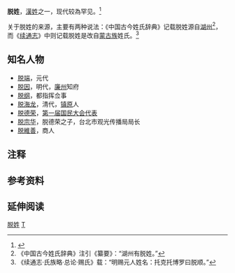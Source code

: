 {{姓氏
|姓氏=脱
|繁體=脫
|簡體=脱
|拼音=Tuō
|中国大陆=Tuo
|台湾=
|香港=Tuet
|澳门=
|新加坡=
|马来西亚=
|越南=
|韩国=탈
|反切=
|同音字=
|堂号=
|郡望=
}}
'''脱姓'''，[[漢姓|漢姓]]之一，现代较為罕见。<ref>{{cite book|title=《中华古今姓氏大辞典》|publisher=警官教育出版社|author=窦学田|year=1997}}</ref>

关于脱姓的来源，主要有两种说法：《中国古今姓氏辞典》记载脱姓源自[[湖州|湖州]]<ref group="注">《中国古今姓氏辞典》注引《纂要》：“湖州有脱姓。”</ref>，而《[[续通志|续通志]]》中则记载脱姓是改自[[蒙古族|蒙古族]]姓氏。<ref group="注">《续通志·氏族略·总论·赐氏》载：“明赐元人姓名：托克托博罗曰脱顺。”</ref>

== 知名人物 ==
* [[脱端|脱端]]，元代
* [[脱因|脱因]]，明代，[[廉州|廉州]]知府
* [[脱纲|脱纲]]，都指挥佥事
* [[脱海龙|脱海龙]]，清代，[[镇原|镇原]]人
* [[脱德荣|脱德荣]]，[[第一届国民大会代表|第一届国民大会代表]]
* [[脱宗华|脱宗华]]，脱德荣之子，台北市观光传播局局长
* [[脱維善|脱維善]]，商人

== 注释 ==
{{Reflist|group=注}}

== 参考资料 ==
{{reflist}}

== 延伸阅读 ==
{{Wikisource further reading}}

[[Category:脱姓|]]
[[Category:漢姓|T]]